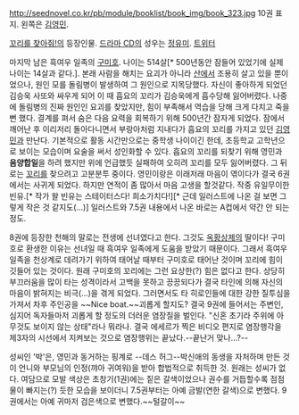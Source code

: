 http://seednovel.co.kr/pb/module/booklist/book_img/book_323.jpg
10권 표지. 왼쪽은 [[김영민]].

[[꼬리를 찾아줘!]]의 등장인물. [[드라마 CD]]의 성우는 [[정유미]]. [https://mobile.twitter.com/seed_walwhabot 트위터]

마지막 남은 흑여우 일족의 [[구미호]]. 나이는 514살[* 500년동안 잠들어 있었기에 실제 나이는 14살과 같다.].
본래 사람을 해치는 요괴가 아니라 [[산]]에서 조용히 살고 있을 뿐이었으나, 원인 모를 돌림병이 발생하여 그 원인으로 지목당했다. 자신이 좋아하게 되었던 김승욱 사또와 싸우게 되어 이 때 흡요의 꼬리가 김승욱에게 흡수당해 잃어버렸다. 나중에 돌림병의 진짜 원인인 요괴를 찾았지만, 힘이 부족해서 역습을 당해 크게 다치고 죽을 뻔 했다. 결계를 펴서 숨은 다음 요력을 회복하기 위해 500년간 잠자게 되었다. 잠에서 깨어난 후 이리저리 돌아다니면서 부랑아처럼 지내다가 흡요의 꼬리를 가지고 있던 [[김영민]]과 만난다. 기본적으로 활동 시간만으로는 중학생 나이이긴 한데, 초등학교 고학년으로 보이는 모습이며 요술을 써서 성인화할 수 있다. 흡요의 꼬리를 되찾기 위해 영민과 '''음양합일'''을 하려 했지만 위에 언급했듯 실패하여 오히려 꼬리를 모두 잃어버렸다. 그 뒤로는 [[꼬리]]를 찾으려고 고분분투 중이다. 영민이랑은 이래저래 마음이 엮이다가 결국 6권에서는 사귀게 되었다. 하지만 연적이 좀 많아서 마음 고생을 할것같다. 작중 유일무이한 빈유.[* 작가 왈 빈유는 스테이터스다! 희소가치다!][* 근데 일러스트에 나온 걸 보면 그렇게 작은 것 같지도(...)] 일러스트와 7.5권 내용에서 나온 바로는 A컵에서 약간 안 되는 정도.

8권에 등장한 천해의 말로는 전생에 선녀였다고 한다. 그것도 [[옥황상제]]의 딸이다! 구미호로 환생한 이유는 선녀일 때 흑여우 일족에게 도움을 받았기 때문이다. 그래서 흑여우 일족을 천상계로 데려가기 위하여 태어날 때부터 구미호로 태어난 것이며 꼬리에 힘이 깃들어 있는 것이다. 원래 구미호의 꼬리에는 그런 요상한(?) 힘은 없다고 한다. 상당히 부끄러움을 많이 타는 성격이라서 고백을 못하고 끙끙되다가 결국 타인에 의해 자신의 마음이 밝혀지는 비극(…)을 겪게 되었다. 그러면서도 타 히로인들에 대한 강한 질투심을 가져서 차후 주인공을 ~~Nice boat.~~괴롭게 할지도?
결국 9권에 들어서는 주변인, 심지어 독자들마저 괴롭게 할 정도의 더러운 염장질을 벌인다. "신혼 초기라 주위에 아무것도 보이지 않는 상태"라나 뭐라나. 결국 에세르가 찍은 비디오 편지로 염장행각을 제3자의 시선에서 지켜보는 것으로 염장행위는 끝났다.--끝난거 맞나...?--

성씨인 '박'은, 영민과 동거하는 핑계로 --데스 허그--박신애의 동생을 자처하며 만든 것이 언니와 부모님의 인정(꺄아 귀여워)을 받아 합법적으로 취득한 것. 원래는 성씨가 없다.
여담으로 모발 색상은 초창기(1권)에는 짙은 갈색이었으나 권수를 거듭할수록 점점 물이 빠지는(?) 듯한 모습을 보이더니 7.5권부터는 아예 금발(연한 갈색)으로 변했다. 9권에서는 아예 귀마저 검은색으로 변했다.~~털갈이~~
